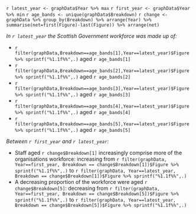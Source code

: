 `r latest_year <- graphData$Year %>% max`
`r first_year <- graphData$Year %>% min`
`r age_bands <- unique(graphData$Breakdown)`
`r change <- graphData %>% group_by(Breakdown) %>% arrange(Year) %>% summarise(net=first(Figure)-last(Figure)) %>% arrange(net)`

*In `r latest_year` the Scottish Government workforce was made up of:*

* `r filter(graphData,Breakdown==age_bands[1],Year==latest_year)$Figure %>% sprintf("%1.1f%%",.)` aged `r age_bands[1]`
* `r filter(graphData,Breakdown==age_bands[2],Year==latest_year)$Figure %>% sprintf("%1.1f%%",.)` aged `r age_bands[2]`
* `r filter(graphData,Breakdown==age_bands[3],Year==latest_year)$Figure %>% sprintf("%1.1f%%",.)` aged `r age_bands[3]`
* `r filter(graphData,Breakdown==age_bands[4],Year==latest_year)$Figure %>% sprintf("%1.1f%%",.)` aged `r age_bands[4]`
* `r filter(graphData,Breakdown==age_bands[5],Year==latest_year)$Figure %>% sprintf("%1.1f%%",.)` aged `r age_bands[5]`

*Between `r first_year` and `r latest_year`:*

* Staff aged `r change$Breakdown[1]` increasingly comprise more of the organisations workforce: increasing from `r filter(graphData, Year==first_year, Breakdown == change$Breakdown[1])$Figure %>% sprintf("%1.1f%%",.)` to `r filter(graphData, Year==latest_year, Breakdown == change$Breakdown[1])$Figure %>% sprintf("%1.1f%%",.)`
* A decreasing proportion of the workforce were aged `r change$Breakdown[5]`: decreasing from `r filter(graphData, Year==first_year, Breakdown == change$Breakdown[5])$Figure %>% sprintf("%1.1f%%",.)` to `r filter(graphData, Year==latest_year, Breakdown == change$Breakdown[5])$Figure %>% sprintf("%1.1f%%",.)`
